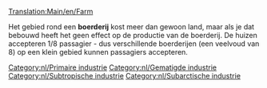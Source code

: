 [[Translation:Main/en/Farm]]
{{Template:Industrieën/Nl
|image=Farm.png
|name=Boerderij
|climates=[[Main/en/Klimaat/Nl#Gematigd|Gematigd]], [[Main/en/Klimaat/Nl#Subarctisch|Subarctisch]], [[Main/en/Klimaat/Nl#Subtropisch|Subtropisch]]
|accepts=Niets
|produces=[[Main/nl/Graan|graan]], [[Main/nl/Vee|vee]] (gematigd alleen), <br/>[[Main/nl/Tarwe|tarwe]], [[Main/nl/Vee|vee]] (subarctisch alleen), <br/>[[Main/nl/Mais|mais]] (subtropische alleen)
|notes=&nbsp;
Omgeven door landbouwgrond met een grote omvang.
}}

Het gebied rond een '''boerderij''' kost meer dan gewoon land, maar als je dat bebouwd heeft het geen effect op de productie van de boerderij.
De huizen accepteren 1/8 passagier - dus verschillende boerderijen (een veelvoud van 8) op een klein gebied kunnen passagiers accepteren.


{{nl/Navbox Industrieën}}
[[Category:nl/Primaire industrie]]
[[Category:nl/Gematigde industrie]]
[[Category:nl/Subtropische industrie]]
[[Category:nl/Subarctische industrie]]